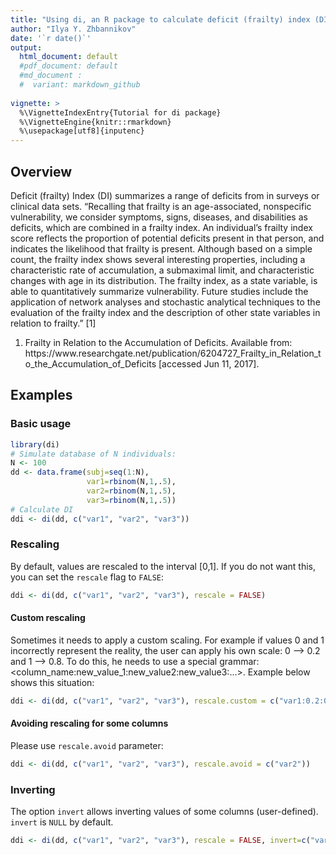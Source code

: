 ```yaml
---
title: "Using di, an R package to calculate deficit (frailty) index (DI)"
author: "Ilya Y. Zhbannikov"
date: '`r date()`'
output:
  html_document: default
  #pdf_document: default
  #md_document : 
  #  variant: markdown_github
  
vignette: >
  %\VignetteIndexEntry{Tutorial for di package} 
  %\VignetteEngine{knitr::rmarkdown}
  %\usepackage[utf8]{inputenc}
---
```



## Overview

Deficit (frailty) Index (DI) summarizes a range of deficits from in surveys or clinical data sets. 
"Recalling that frailty is an age-associated, nonspecific vulnerability, we consider symptoms, signs, diseases, and disabilities as deficits, which are combined in a frailty index. An individual's frailty index score reflects the proportion of potential deficits present in that person, and indicates the likelihood that frailty is present. Although based on a simple count, the frailty index shows several interesting properties, including a characteristic rate of accumulation, a submaximal limit, and characteristic changes with age in its distribution. The frailty index, as a state variable, is able to quantitatively summarize vulnerability. Future studies include the application of network analyses and stochastic analytical techniques to the evaluation of the frailty index and the description of other state variables in relation to frailty." [1] 

1. Frailty in Relation to the Accumulation of Deficits. Available from: https://www.researchgate.net/publication/6204727_Frailty_in_Relation_to_the_Accumulation_of_Deficits [accessed Jun 11, 2017].

## Examples

### Basic usage
```r

library(di)
# Simulate database of N individuals:
N <- 100
dd <- data.frame(subj=seq(1:N), 
                 var1=rbinom(N,1,.5), 
                 var2=rbinom(N,1,.5), 
                 var3=rbinom(N,1,.5))
# Calculate DI
ddi <- di(dd, c("var1", "var2", "var3"))
```

### Rescaling

By default, values are rescaled to the interval [0,1]. If you do not want this, you can set 
the ```rescale``` flag to ```FALSE```:

```r
ddi <- di(dd, c("var1", "var2", "var3"), rescale = FALSE)
```

#### Custom rescaling

Sometimes it needs to apply a custom scaling. For example if values 0 and 1 incorrectly represent the reality, 
the user can apply his own scale: 0 --> 0.2 and 1 --> 0.8. To do this, he needs to use a special grammar:
<column_name:new_value_1:new_value2:new_value3:...>. Example below shows this situation:

```r
ddi <- di(dd, c("var1", "var2", "var3"), rescale.custom = c("var1:0.2:0.8", "var3:0.3:0.7"))
```

#### Avoiding rescaling for some columns

Please use ```rescale.avoid``` parameter:

```r
ddi <- di(dd, c("var1", "var2", "var3"), rescale.avoid = c("var2"))
```

### Inverting

The option ```invert``` allows inverting values of some columns (user-defined). ```invert``` is ```NULL``` by default.

```r
ddi <- di(dd, c("var1", "var2", "var3"), rescale = FALSE, invert=c("var1", "var3"))
```


